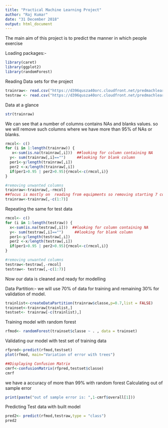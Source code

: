 ---
title: "Practical Machine Learning Project"
author: "Raj Kumar"
date: "31 December 2018"
output: html_document
---


The main aim of this project is to predict the manner in which people exercise

Loading packages:-
```{r}
library(caret)
library(ggplot2)
library(randomForest)
```

Reading Data sets for the project
```{r}
trainraw<- read.csv("https://d396qusza40orc.cloudfront.net/predmachlearn/pml-training.csv")
testraw <- read.csv("https://d396qusza40orc.cloudfront.net/predmachlearn/pml-testing.csv")

```

Data at a glance
```{r}
str(trainraw)
```

We can see that a number of columns contains NAs and blanks values.
so we will remove such columns where we have more than 95% of NAs or blanks.
```{r}
rmcol<- c()
for (i in 1:length(trainraw)) {
   x<-sum(is.na(trainraw[,i]))  ##looking for column containing NA
  y<- sum(trainraw[,i]=="")     ##looking for blank column
  per1<-y/length(trainraw[,i])  
  per2 <-x/length(trainraw[,i])
  if(per1>0.95 | per2>0.95){rmcol<-c(rmcol,i)}
}

#removing unwanted columns
trainraw<-trainraw[,-rmcol]
##focus is mostly on  reading from equipments so removing starting 7 columns
trainraw<-trainraw[,-c(1:7)]
```
Repeating the same for test data

```{r}
rmcol<- c()
for (i in 1:length(testraw)) {
  x<-sum(is.na(testraw[,i]))  ##looking for column containing NA
  y<- sum(testraw[,i]=="")     ##looking for blank column
  per1<-y/length(testraw[,i])  
  per2 <-x/length(testraw[,i])
  if(per1>0.95 | per2>0.95){rmcol<-c(rmcol,i)}
}

#removing unwanted columns
testraw<-testraw[,-rmcol]
testraw<- testraw[,-c(1:7)]

```

Now our data is cleaned and ready for modelling

Data Partition:-
we will use 70% of data for training and remaining 30% for validation of model.
```{r}
trainlist<-createDataPartition(trainraw$classe,p=0.7,list = FALSE)
trainset<-trainraw[trainlist,]
testset<- trainraw[-c(trainlist),]
```

Training model with random forest
```{r}
rfmod<- randomForest(trainset$classe ~ . , data = trainset)
```
Validating our model with test set of training data
```{r}
rfpred<-predict(rfmod,testset)
plot(rfmod, main="Variation of error with trees")

##Displaying Confusion Matrix
cmrf<-confusionMatrix(rfpred,testset$classe)
cmrf
```

we have a accuracy of more than 99% with random forest
Calculating out of sample error
```{r}
print(paste("out of sample error is: ",1-cmrf$overall[1]))
```

Predicting Test data with built model
```{r}
pred2<- predict(rfmod,testraw,type = "class")
pred2
```

